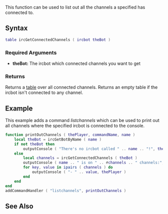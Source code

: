 {{ml_birc}}

This function can be used to list out all the channels a specified {{ml_birc|ircbot}} has connected to.

==Syntax== 
<syntaxhighlight lang="lua">
table ircGetConnectedChannels ( ircbot theBot )
</syntaxhighlight> 

===Required Arguments=== 
*'''theBot:''' The ircbot which connected channels you want to get

===Returns===
Returns a [[/table.md|table]] over all connected channels. Returns an empty table if the ircbot isn't connected to any channel.

==Example==
This example adds a command ''listchannels'' which can be used to print out all channels where the specified ircbot is connected to the console.
<syntaxhighlight lang="lua">
function printOutChannels ( thePlayer, commandName, name )
    local theBot = ircGetBotByName ( name )
    if not theBot then
        outputConsole ( "There's no ircbot called " .. name .. "!", thePlayer )
    else
        local channels = ircGetConnectedChannels ( theBot )
        outputConsole ( name .. " is on " .. #channels .. " channels:", thePlayer ) 
        for key, value in ipairs ( channels ) do
            outputConsole ( "- " .. value, thePlayer )
        end
    end
end
addCommandHandler ( "listchannels", printOutChannels )
</syntaxhighlight>

==See Also==
{{ml_birc functions}}